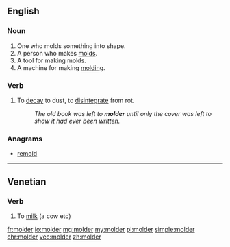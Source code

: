 {{also|mölder}}
==English==

===Noun===
{{en-noun}}

# One who molds something into shape.
# A person who makes [[mold]]s.
# A tool for making molds.
# A machine for making [[molding]].

===Verb===
{{en-verb}}

# To [[decay]] to dust, to [[disintegrate]] from rot.
#: ''The old book was left to '''molder''' until only the cover was left to show it had ever been written.''

===Anagrams===
* [[remold#English|remold]]
----
==Venetian==

===Verb===
{{head|vec|verb}}

# To [[milk]] (a cow etc)

[[fr:molder]]
[[io:molder]]
[[mg:molder]]
[[my:molder]]
[[pl:molder]]
[[simple:molder]]
[[chr:molder]]
[[vec:molder]]
[[zh:molder]]